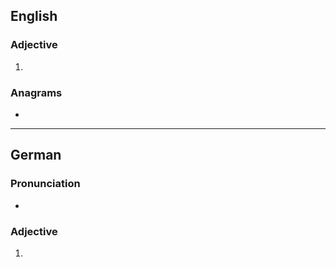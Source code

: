 ==English==

===Adjective===
{{head|en|comparative adjective}}

# {{lb|en|rare}} {{en-comparative of|absolute}}

===Anagrams===
* {{anagrams|en|a=abelorstu|labourest}}

----

==German==

===Pronunciation===
* {{audio|de|De-absoluter.ogg|Audio}}

===Adjective===
{{head|de|adjective form}}

# {{de-adj form of|absolut}}